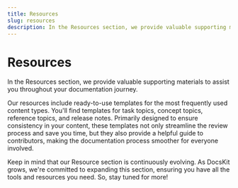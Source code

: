 ```yaml
---
title: Resources
slug: resources
description: In the Resources section, we provide valuable supporting materials to assist you throughout your documentation journey.
---
```


# Resources

In the Resources section, we provide valuable supporting materials to assist you throughout your documentation journey.

Our resources include ready-to-use templates for the most frequently used content types. You'll find templates for task topics, concept topics, reference topics, and release notes. Primarily designed to ensure consistency in your content, these templates not only streamline the review process and save you time, but they also provide a helpful guide to contributors, making the documentation process smoother for everyone involved.

Keep in mind that our Resource section is continuously evolving. As DocsKit grows, we're committed to expanding this section, ensuring you have all the tools and resources you need. So, stay tuned for more!
